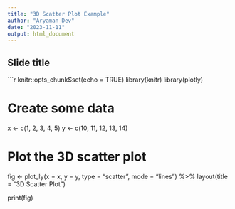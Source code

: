 ```yaml
---
title: "3D Scatter Plot Example"
author: "Aryaman Dev"
date: "2023-11-11"
output: html_document
---
```


## Slide title

```r
knitr::opts_chunk$set(echo = TRUE)
library(knitr)
library(plotly)

# Create some data
x <- c(1, 2, 3, 4, 5)
y <- c(10, 11, 12, 13, 14)


# Plot the 3D scatter plot
fig <- plot_ly(x = x, y = y, type = "scatter", mode = "lines") %>%
  layout(title = "3D Scatter Plot")

print(fig)

